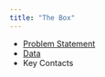 ```yaml
---
title: "The Box"
---
```


- [Problem Statement](2023-07-13 Hackathon- GCSI Problem Statements OFFSEN (v2).pdf)
- [Data](https://no10ds.github.io/evidence-house/events/gen-ai-hack/data.html#category=communication)
- Key Contacts